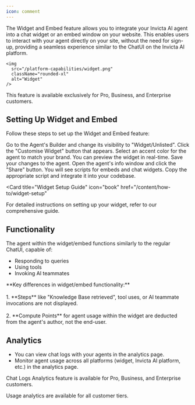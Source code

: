 ```yaml
---
icon: comment
---
```

The Widget and Embed feature allows you to integrate your Invicta AI agent into a chat widget or an embed window on your website. This enables users to interact with your agent directly on your site, without the need for sign-up, providing a seamless experience similar to the ChatUI on the Invicta AI platform.

    <img
      src="/platform-capabilities/widget.png"
      className="rounded-xl"
      alt="Widget"
    />

<Info>
  This feature is available exclusively for Pro, Business, and Enterprise
  customers.
</Info>

## Setting Up Widget and Embed

Follow these steps to set up the Widget and Embed feature:

<Steps>
  <Step title="Change Agent Visibility">
    Go to the Agent's Builder and change its visibility to "Widget/Unlisted".
  </Step>
  <Step title="Customize Widget">
    Click the "Customise Widget" button that appears. Select an accent color for
    the agent to match your brand. You can preview the widget in real-time.
  </Step>
  <Step title="Save the Agent">Save your changes to the agent.</Step>
  <Step title="Access Share Options">
    Open the agent's info window and click the "Share" button.
  </Step>
  <Step title="Copy Integration Scripts">
    You will see scripts for embeds and chat widgets. Copy the appropriate
    script and integrate it into your codebase.
  </Step>
</Steps>

<Card
  title="Widget Setup Guide"
  icon="book"
  href="/content/how-to/widget-setup"
>
  For detailed instructions on setting up your widget, refer to our
  comprehensive guide.
</Card>

## Functionality

The agent within the widget/embed functions similarly to the regular ChatUI, capable of:

- Responding to queries
- Using tools
- Invoking AI teammates

<Note>
  **Key differences in widget/embed functionality:** <br /><br /> 1. **Steps** like "Knowledge
  Base retrieved", tool uses, or AI teammate invocations are not displayed.
  <br /><br /> 2. **Compute Points** for agent usage within the widget are deducted from
  the agent's author, not the end-user.
</Note>

## Analytics

- You can view chat logs with your agents in the analytics page.
- Monitor agent usage across all platforms (widget, Invicta AI platform, etc.) in the analytics page.

<Info>
  Chat Logs Analytics feature is available for Pro, Business, and Enterprise
  customers.
</Info>

<Check>Usage analytics are available for all customer tiers.</Check>
